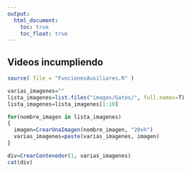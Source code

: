 ```yaml
---
output:
  html_document: 
    toc: true
    toc_float: true
---
```


<link rel="stylesheet" href="styles.css" type="text/css">

## Videos incumpliendo
```r
source( file = "FuncionesAuxiliares.R" )

varias_imagenes=""
lista_imagenes=list.files("images/Gatos/", full.names=T)
lista_imagenes=lista_imagenes[1:10]

for(nombre_imagen in lista_imagenes)
{
  imagen=CrearUnaImagen(nombre_imagen, "20vh")
  varias_imagenes=paste(varias_imagenes, imagen)
}  

div=CrearContenedor(1, varias_imagenes)
cat(div)
```
